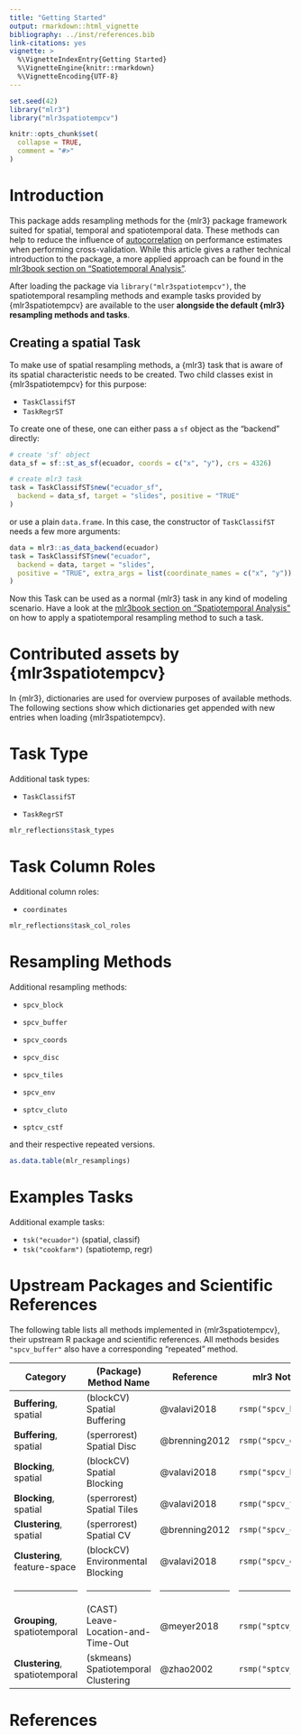 ```yaml
---
title: "Getting Started"
output: rmarkdown::html_vignette
bibliography: ../inst/references.bib
link-citations: yes
vignette: >
  %\VignetteIndexEntry{Getting Started}
  %\VignetteEngine{knitr::rmarkdown}
  %\VignetteEncoding{UTF-8}
---
```


```r
set.seed(42)
library("mlr3")
library("mlr3spatiotempcv")

knitr::opts_chunk$set(
  collapse = TRUE,
  comment = "#>"
)
```

# Introduction

This package adds resampling methods for the {mlr3} package framework suited for spatial, temporal and spatiotemporal data.
These methods can help to reduce the influence of [autocorrelation](https://mlr3book.mlr-org.com/spatiotemporal.html#spatiotemporal-intro) on performance estimates when performing cross-validation.
While this article gives a rather technical introduction to the package, a more applied approach can be found in the [mlr3book section on "Spatiotemporal Analysis"](https://mlr3book.mlr-org.com/spatiotemporal.html#spatiotemporal).

After loading the package via `library("mlr3spatiotempcv")`, the spatiotemporal resampling methods and example tasks provided by {mlr3spatiotempcv} are available to the user **alongside the default {mlr3} resampling methods and tasks**.

## Creating a spatial Task

To make use of spatial resampling methods, a {mlr3} task that is aware of its spatial characteristic needs to be created.
Two child classes exist in {mlr3spatiotempcv} for this purpose: 

- `TaskClassifST`
- `TaskRegrST`

To create one of these, one can either pass a `sf` object as the "backend" directly:

```r
# create 'sf' object
data_sf = sf::st_as_sf(ecuador, coords = c("x", "y"), crs = 4326)

# create mlr3 task
task = TaskClassifST$new("ecuador_sf",
  backend = data_sf, target = "slides", positive = "TRUE"
)
```

or use a plain `data.frame`.
In this case, the constructor of `TaskClassifST` needs a few more arguments:

```r
data = mlr3::as_data_backend(ecuador)
task = TaskClassifST$new("ecuador",
  backend = data, target = "slides",
  positive = "TRUE", extra_args = list(coordinate_names = c("x", "y"))
)
```

Now this Task can be used as a normal {mlr3} task in any kind of modeling scenario.
Have a look at the [mlr3book section on "Spatiotemporal Analysis"](https://mlr3book.mlr-org.com/spatiotemporal.html#spatiotemporal) on how to apply a spatiotemporal resampling method to such a task.

# Contributed assets by {mlr3spatiotempcv}

In {mlr3}, dictionaries are used for overview purposes of available methods.
The following sections show which dictionaries get appended with new entries when loading {mlr3spatiotempcv}.

# Task Type

Additional task types:

-   `TaskClassifST`

-   `TaskRegrST`

```r
mlr_reflections$task_types
```

# Task Column Roles

Additional column roles:

-   `coordinates`

```r
mlr_reflections$task_col_roles
```

# Resampling Methods

Additional resampling methods:

-   `spcv_block`

-   `spcv_buffer`

-   `spcv_coords`

-   `spcv_disc`

-   `spcv_tiles`

-   `spcv_env`

-   `sptcv_cluto`

-   `sptcv_cstf`

and their respective repeated versions.

```r
as.data.table(mlr_resamplings)
```

# Examples Tasks

Additional example tasks:

- `tsk("ecuador")` (spatial, classif)
- `tsk("cookfarm")` (spatiotemp, regr)

# Upstream Packages and Scientific References

The following table lists all methods implemented in {mlr3spatiotempcv}, their upstream R package and scientific references.
All methods besides `"spcv_buffer"` also have a corresponding "repeated" method.

+--------------------------------+-----------------------------------------------+-------------------+---------------------------------+
| Category                       | (Package) Method Name                         | Reference         | mlr3 Notation                   |
+================================+===============================================+===================+=================================+
| **Buffering**, spatial         | (blockCV) Spatial Buffering                   | @valavi2018       | `rsmp("spcv_buffer")`           |
+--------------------------------+-----------------------------------------------+-------------------+---------------------------------+
| **Buffering**, spatial         | (sperrorest) Spatial Disc                     | @brenning2012     | `rsmp("spcv_disc")`             |
+--------------------------------+-----------------------------------------------+-------------------+---------------------------------+
| **Blocking**, spatial          | (blockCV) Spatial Blocking                    | @valavi2018       | `rsmp("spcv_block")`            |
+--------------------------------+-----------------------------------------------+-------------------+---------------------------------+
| **Blocking**, spatial          | (sperrorest) Spatial Tiles                    | @valavi2018       | `rsmp("spcv_tiles")`            |
+--------------------------------+-----------------------------------------------+-------------------+---------------------------------+
| **Clustering**, spatial        | (sperrorest) Spatial CV                       | @brenning2012     | `rsmp("spcv_coords")`           |
+--------------------------------+-----------------------------------------------+-------------------+---------------------------------+
| **Clustering**, feature-space  | (blockCV) Environmental Blocking              | @valavi2018       | `rsmp("spcv_env")`              |
+--------------------------------+-----------------------------------------------+-------------------+---------------------------------+
| ------------------------------ | --------------------------------------------- | ----------------- | ------------------------------- |
+--------------------------------+-----------------------------------------------+-------------------+---------------------------------+
| **Grouping**, spatiotemporal   | (CAST) Leave-Location-and-Time-Out            | @meyer2018        | `rsmp("sptcv_cstf")`            |
+--------------------------------+-----------------------------------------------+-------------------+---------------------------------+
| **Clustering**, spatiotemporal | (skmeans) Spatiotemporal Clustering           | @zhao2002         | `rsmp("sptcv_cluto")`           |
+--------------------------------+-----------------------------------------------+-------------------+---------------------------------+

# References
